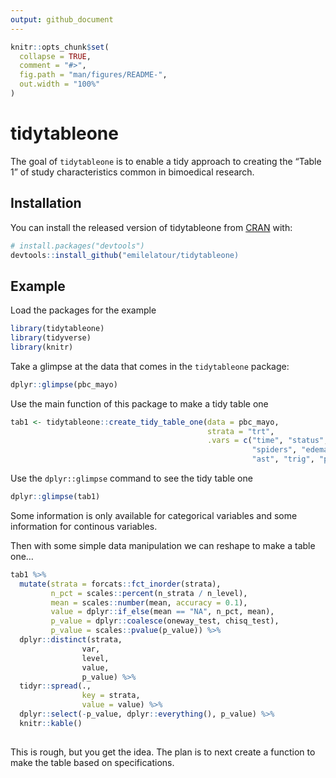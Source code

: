```yaml
---
output: github_document
---
```


<!-- README.md is generated from README.Rmd. Please edit that file -->

```r
knitr::opts_chunk$set(
  collapse = TRUE,
  comment = "#>",
  fig.path = "man/figures/README-",
  out.width = "100%"
)
```

# tidytableone

<!-- badges: start -->
<!-- badges: end -->

The goal of `tidytableone` is to enable a tidy approach to creating the "Table 1" of study characteristics common in bimoedical research.

## Installation

You can install the released version of tidytableone from [CRAN](https://CRAN.R-project.org) with:

``` r
# install.packages("devtools")
devtools::install_github("emilelatour/tidytableone)
```

## Example

Load the packages for the example
```r
library(tidytableone)
library(tidyverse)
library(knitr)

```

Take a glimpse at the data that comes in the `tidytableone` package:

```r
dplyr::glimpse(pbc_mayo)
```

Use the main function of this package to make a tidy table one

```r
tab1 <- tidytableone::create_tidy_table_one(data = pbc_mayo, 
                                            strata = "trt", 
                                            .vars = c("time", "status", "trt", "age", "sex", "ascites", "hepato",
                                                      "spiders", "edema", "bili", "chol", "albumin", "copper", "alk_phos",
                                                      "ast", "trig", "platelet", "protime", "stage"))


```

Use the `dplyr::glimpse` command to see the tidy table one

```r
dplyr::glimpse(tab1)
```

Some information is only available for categorical variables and some information for continous variables.

Then with some simple data manipulation we can reshape to make a table one...

```r
tab1 %>% 
  mutate(strata = forcats::fct_inorder(strata), 
         n_pct = scales::percent(n_strata / n_level), 
         mean = scales::number(mean, accuracy = 0.1), 
         value = dplyr::if_else(mean == "NA", n_pct, mean), 
         p_value = dplyr::coalesce(oneway_test, chisq_test), 
         p_value = scales::pvalue(p_value)) %>% 
  dplyr::distinct(strata, 
                var, 
                level, 
                value, 
                p_value) %>% 
  tidyr::spread(., 
                key = strata, 
                value = value) %>% 
  dplyr::select(-p_value, dplyr::everything(), p_value) %>% 
  knitr::kable()
  
```

This is rough, but you get the idea. The plan is to next create a function to make the table based on specifications.
